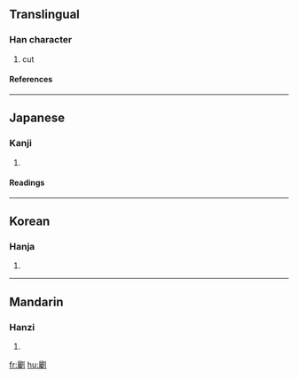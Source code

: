 ==Translingual==
===Han character===
{{Han char|rn=18|rad=刀|as=21|sn=23|four=|canj=尸戈中弓 (SILN)}}
# cut
====References====
{{Han ref|kx=0146.010|dkj=02284|dj=0327.290|hdz=10363.090|uh=529A|ud=21146}}
----
==Japanese==
===Kanji===
{{ja-kanji|grade=|rs=刀21}}
# {{defn|Japanese}} 
====Readings====
{{ja-readings|on=[[ちゃく]] (chaku), [[ちょう]] (chō)|kun=[[きる]] (kiru)}}
----
==Korean==
===Hanja===
{{ko-hanja|hangeul=촉|rv=chok|mr=ch'ok}}
# {{defn|Korean}}
----
==Mandarin==
===Hanzi===
{{cmn-hanzi|pin=[[zhú]] ([[zhu2]])|wg=chu<sup>2</sup>}}
# {{defn|Mandarin}}

[[fr:劚]]
[[hu:劚]]